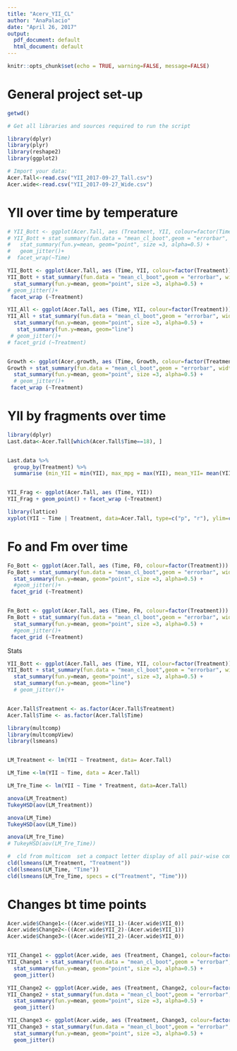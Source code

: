 ```yaml
---
title: "Acerv_YII_CL"
author: "AnaPalacio"
date: "April 26, 2017"
output:
  pdf_document: default
  html_document: default
---
```


```r
knitr::opts_chunk$set(echo = TRUE, warning=FALSE, message=FALSE)
```

# General project set-up 

```r

getwd()

# Get all libraries and sources required to run the script

library(dplyr)
library(plyr)
library(reshape2)
library(ggplot2)

# Import your data: 
Acer.Tall<-read.csv("YII_2017-09-27_Tall.csv")
Acer.wide<-read.csv("YII_2017-09-27_Wide.csv")
```


# YII over time by temperature

```r
# YII_Bott <- ggplot(Acer.Tall, aes (Treatment, YII, colour=factor(Time)))
# YII_Bott + stat_summary(fun.data = "mean_cl_boot",geom = "errorbar", width = 0.2)+
#   stat_summary(fun.y=mean, geom="point", size =3, alpha=0.5) +
#   geom_jitter()+
#  facet_wrap(~Time)

YII_Bott <- ggplot(Acer.Tall, aes (Time, YII, colour=factor(Treatment)))
YII_Bott + stat_summary(fun.data = "mean_cl_boot",geom = "errorbar", width = 0.2)+
  stat_summary(fun.y=mean, geom="point", size =3, alpha=0.5) +
# geom_jitter()+
 facet_wrap (~Treatment)

YII_All <- ggplot(Acer.Tall, aes (Time, YII, colour=factor(Treatment)))
YII_All + stat_summary(fun.data = "mean_cl_boot",geom = "errorbar", width = 0.2)+
  stat_summary(fun.y=mean, geom="point", size =3, alpha=0.5) +
   stat_summary(fun.y=mean, geom="line")
 # geom_jitter()+
# facet_grid (~Treatment)


Growth <- ggplot(Acer.growth, aes (Time, Growth, colour=factor(Treatment)))
Growth + stat_summary(fun.data = "mean_cl_boot",geom = "errorbar", width = 0.2)+
  stat_summary(fun.y=mean, geom="point", size =3, alpha=0.5) +
  # geom_jitter()+
 facet_wrap (~Treatment)
```

# YII by fragments over time

```r
library(dplyr)
Last.data<-Acer.Tall[which(Acer.Tall$Time==18), ]


Last.data %>% 
  group_by(Treatment) %>% 
  summarise (min_YII = min(YII), max_mpg = max(YII), mean_YII= mean(YII))


YII_Frag <- ggplot(Acer.Tall, aes (Time, YII))
YII_Frag + geom_point() + facet_wrap (~Treatment)

library(lattice)
xyplot(YII ~ Time | Treatment, data=Acer.Tall, type=c("p", "r"), ylim=c(0.0, 0.7))
```

# Fo and Fm over time

```r
Fo_Bott <- ggplot(Acer.Tall, aes (Time, F0, colour=factor(Treatment)))
Fo_Bott + stat_summary(fun.data = "mean_cl_boot",geom = "errorbar", width = 0.2)+
  stat_summary(fun.y=mean, geom="point", size =3, alpha=0.5) +
  #geom_jitter()+
 facet_grid (~Treatment)


Fm_Bott <- ggplot(Acer.Tall, aes (Time, Fm, colour=factor(Treatment)))
Fm_Bott + stat_summary(fun.data = "mean_cl_boot",geom = "errorbar", width = 0.2)+
  stat_summary(fun.y=mean, geom="point", size =3, alpha=0.5) +
  #geom_jitter()+
 facet_grid (~Treatment)

```





Stats

```r

YII_Bott <- ggplot(Acer.Tall, aes (Time, YII, colour=factor(Treatment)))
YII_Bott + stat_summary(fun.data = "mean_cl_boot",geom = "errorbar", width = 0.2)+
  stat_summary(fun.y=mean, geom="point", size =3, alpha=0.5) +
  stat_summary(fun.y=mean, geom="line")
  # geom_jitter()+


Acer.Tall$Treatment <- as.factor(Acer.Tall$Treatment)
Acer.Tall$Time <- as.factor(Acer.Tall$Time)

library(multcomp)
library(multcompView)
library(lsmeans)


LM_Treatment <- lm(YII ~ Treatment, data= Acer.Tall)

LM_Time <-lm(YII ~ Time, data = Acer.Tall)

LM_Tre_Time <- lm(YII ~ Time * Treatment, data=Acer.Tall)

anova(LM_Treatment)
TukeyHSD(aov(LM_Treatment))

anova(LM_Time)
TukeyHSD(aov(LM_Time))

anova(LM_Tre_Time)
# TukeyHSD(aov(LM_Tre_Time))

#  cld from multicom  set a compact letter display of all pair-wise comparisons.
cld(lsmeans(LM_Treatment, "Treatment"))
cld(lsmeans(LM_Time, "Time"))
cld(lsmeans(LM_Tre_Time, specs = c("Treatment", "Time")))

```

# Changes bt time points 

```r
Acer.wide$Change1<-((Acer.wide$YII_1)-(Acer.wide$YII_0))
Acer.wide$Change2<-((Acer.wide$YII_2)-(Acer.wide$YII_1))
Acer.wide$Change3<-((Acer.wide$YII_2)-(Acer.wide$YII_0))


YII_Change1 <- ggplot(Acer.wide, aes (Treatment, Change1, colour=factor(Treatment)))
YII_Change1 + stat_summary(fun.data = "mean_cl_boot",geom = "errorbar", width = 0.2)+
  stat_summary(fun.y=mean, geom="point", size =3, alpha=0.5) +
  geom_jitter()

YII_Change2 <- ggplot(Acer.wide, aes (Treatment, Change2, colour=factor(Treatment)))
YII_Change2 + stat_summary(fun.data = "mean_cl_boot",geom = "errorbar", width = 0.2)+
  stat_summary(fun.y=mean, geom="point", size =3, alpha=0.5) +
  geom_jitter()

YII_Change3 <- ggplot(Acer.wide, aes (Treatment, Change3, colour=factor(Treatment)))
YII_Change3 + stat_summary(fun.data = "mean_cl_boot",geom = "errorbar", width = 0.2)+
  stat_summary(fun.y=mean, geom="point", size =3, alpha=0.5) +
  geom_jitter()

```
